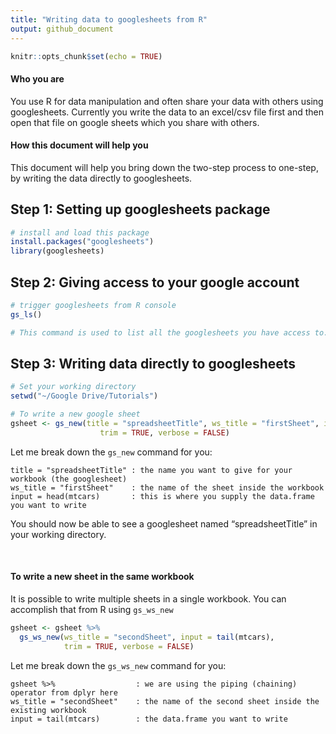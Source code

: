 ```yaml
---
title: "Writing data to googlesheets from R"
output: github_document
---
```


```r
knitr::opts_chunk$set(echo = TRUE)
```

#### Who you are

You use R for data manipulation and often share your data with others using googlesheets. Currently you write the data to an excel/csv file first and then open that file on google sheets which you share with others. 

#### How this document will help you

This document will help you bring down the two-step process to one-step, by writing the data directly to googlesheets. 

## Step 1: Setting up googlesheets package 


```r

# install and load this package
install.packages("googlesheets")
library(googlesheets)

```
## Step 2: Giving access to your google account

```r
# trigger googlesheets from R console
gs_ls() 

# This command is used to list all the googlesheets you have access to. I am just using this to trigger your gmail account to ask you to grant permission. You can use any command from the googlesheets package here instead!

```

## Step 3: Writing data directly to googlesheets


```r

# Set your working directory
setwd("~/Google Drive/Tutorials")

# To write a new google sheet
gsheet <- gs_new(title = "spreadsheetTitle", ws_title = "firstSheet", input = head(mtcars),
                    trim = TRUE, verbose = FALSE)

```

Let me break down the `gs_new` command for you:

    title = "spreadsheetTitle" : the name you want to give for your workbook (the googlesheet)
    ws_title = "firstSheet"    : the name of the sheet inside the workbook
    input = head(mtcars)       : this is where you supply the data.frame you want to write


You should now be able to see a googlesheet named "spreadsheetTitle" in your working directory. 


&nbsp;
&nbsp;
&nbsp;




#### To write a new sheet in the same workbook

It is possible to write multiple sheets in a single workbook. You can accomplish that from R using `gs_ws_new`
```r

gsheet <- gsheet %>%   
  gs_ws_new(ws_title = "secondSheet", input = tail(mtcars),
            trim = TRUE, verbose = FALSE)

```
Let me break down the `gs_ws_new` command for you: 

    gsheet %>%                  : we are using the piping (chaining) operator from dplyr here
    ws_title = "secondSheet"    : the name of the second sheet inside the existing workbook
    input = tail(mtcars)        : the data.frame you want to write


